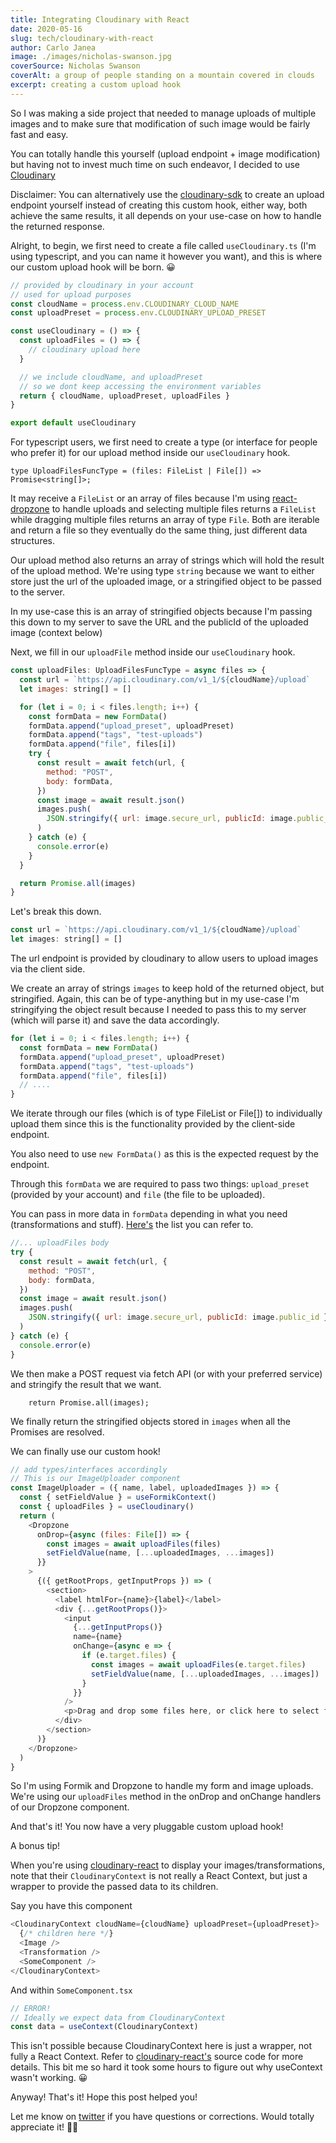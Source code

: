 ```yaml
---
title: Integrating Cloudinary with React
date: 2020-05-16
slug: tech/cloudinary-with-react
author: Carlo Janea
image: ./images/nicholas-swanson.jpg
coverSource: Nicholas Swanson
coverAlt: a group of people standing on a mountain covered in clouds
excerpt: creating a custom upload hook
---
```


So I was making a side project that needed to manage uploads of multiple images and to make sure that modification of such image would be fairly fast and easy.

You can totally handle this yourself (upload endpoint + image modification) but having not to invest much time on such endeavor, I decided to use [Cloudinary](https://cloudinary.com/)

Disclaimer: You can alternatively use the [cloudinary-sdk](https://www.npmjs.com/package/cloudinary) to create an upload endpoint yourself instead of creating this custom hook, either way, both achieve the same results, it all depends on your use-case on how to handle the returned response.

Alright, to begin, we first need to create a file called `useCloudinary.ts` (I'm using typescript, and you can name it however you want), and this is where our custom upload hook will be born. 😀

```javascript
// provided by cloudinary in your account
// used for upload purposes
const cloudName = process.env.CLOUDINARY_CLOUD_NAME
const uploadPreset = process.env.CLOUDINARY_UPLOAD_PRESET

const useCloudinary = () => {
  const uploadFiles = () => {
    // cloudinary upload here
  }

  // we include cloudName, and uploadPreset
  // so we dont keep accessing the environment variables
  return { cloudName, uploadPreset, uploadFiles }
}

export default useCloudinary
```

For typescript users, we first need to create a type (or interface for people who prefer it) for our upload method inside our `useCloudinary` hook.

```
type UploadFilesFuncType = (files: FileList | File[]) => Promise<string[]>;
```

It may receive a `FileList` or an array of files because I'm using [react-dropzone](https://github.com/react-dropzone/react-dropzone) to handle uploads and selecting multiple files returns a `FileList` while dragging multiple files returns an array of type `File`. Both are iterable and return a file so they eventually do the same thing, just different data structures.

Our upload method also returns an array of strings which will hold the result of the upload method. We're using type `string` because we want to either store just the url of the uploaded image, or a stringified object to be passed to the server.

In my use-case this is an array of stringified objects because I'm passing this down to my server to save the URL and the publicId of the uploaded image (context below)

Next, we fill in our `uploadFile` method inside our `useCloudinary` hook.

```javascript
const uploadFiles: UploadFilesFuncType = async files => {
  const url = `https://api.cloudinary.com/v1_1/${cloudName}/upload`
  let images: string[] = []

  for (let i = 0; i < files.length; i++) {
    const formData = new FormData()
    formData.append("upload_preset", uploadPreset)
    formData.append("tags", "test-uploads")
    formData.append("file", files[i])
    try {
      const result = await fetch(url, {
        method: "POST",
        body: formData,
      })
      const image = await result.json()
      images.push(
        JSON.stringify({ url: image.secure_url, publicId: image.public_id })
      )
    } catch (e) {
      console.error(e)
    }
  }

  return Promise.all(images)
}
```

Let's break this down.

```javascript
const url = `https://api.cloudinary.com/v1_1/${cloudName}/upload`
let images: string[] = []
```

The url endpoint is provided by cloudinary to allow users to upload images via the client side.

We create an array of strings `images` to keep hold of the returned object, but stringified. Again, this can be of type-anything but in my use-case I'm stringifying the object result because I needed to pass this to my server (which will parse it) and save the data accordingly.

```javascript
for (let i = 0; i < files.length; i++) {
  const formData = new FormData()
  formData.append("upload_preset", uploadPreset)
  formData.append("tags", "test-uploads")
  formData.append("file", files[i])
  // ....
}
```

We iterate through our files (which is of type FileList or File[]) to individually upload them since this is the functionality provided by the client-side endpoint.

You also need to use `new FormData()` as this is the expected request by the endpoint.

Through this `formData` we are required to pass two things: `upload_preset` (provided by your account) and `file` (the file to be uploaded).

You can pass in more data in `formData` depending in what you need (transformations and stuff). [Here's](https://cloudinary.com/documentation/image_upload_api_reference#unsigned_upload_parameters) the list you can refer to.

```javascript
//... uploadFiles body
try {
  const result = await fetch(url, {
    method: "POST",
    body: formData,
  })
  const image = await result.json()
  images.push(
    JSON.stringify({ url: image.secure_url, publicId: image.public_id })
  )
} catch (e) {
  console.error(e)
}
```

We then make a POST request via fetch API (or with your preferred service) and stringify the result that we want.

```
    return Promise.all(images);
```

We finally return the stringified objects stored in `images` when all the Promises are resolved.

We can finally use our custom hook!

```javascript
// add types/interfaces accordingly
// This is our ImageUploader component
const ImageUploader = ({ name, label, uploadedImages }) => {
  const { setFieldValue } = useFormikContext()
  const { uploadFiles } = useCloudinary()
  return (
    <Dropzone
      onDrop={async (files: File[]) => {
        const images = await uploadFiles(files)
        setFieldValue(name, [...uploadedImages, ...images])
      }}
    >
      {({ getRootProps, getInputProps }) => (
        <section>
          <label htmlFor={name}>{label}</label>
          <div {...getRootProps()}>
            <input
              {...getInputProps()}
              name={name}
              onChange={async e => {
                if (e.target.files) {
                  const images = await uploadFiles(e.target.files)
                  setFieldValue(name, [...uploadedImages, ...images])
                }
              }}
            />
            <p>Drag and drop some files here, or click here to select files</p>
          </div>
        </section>
      )}
    </Dropzone>
  )
}
```

So I'm using Formik and Dropzone to handle my form and image uploads. We're using our `uploadFiles` method in the onDrop and onChange handlers of our Dropzone component.

And that's it! You now have a very pluggable custom upload hook!

A bonus tip!

When you're using [cloudinary-react](https://github.com/cloudinary/cloudinary-react) to display your images/transformations, note that their `CloudinaryContext` is not really a React Context, but just a wrapper to provide the passed data to its children.

Say you have this component

```javascript
<CloudinaryContext cloudName={cloudName} uploadPreset={uploadPreset}>
  {/* children here */}
  <Image />
  <Transformation />
  <SomeComponent />
</CloudinaryContext>
```

And within `SomeComponent.tsx`

```javascript
// ERROR!
// Ideally we expect data from CloudinaryContext
const data = useContext(CloudinaryContext)
```

This isn't possible because CloudinaryContext here is just a wrapper, not fully a React Context. Refer to [cloudinary-react's](https://github.com/cloudinary/cloudinary-react) source code for more details. This bit me so hard it took some hours to figure out why useContext wasn't working. 😀

Anyway! That's it! Hope this post helped you!

Let me know on [twitter](https://twitter.com/carlojanea) if you have questions or corrections. Would totally appreciate it! 🙏🏼
